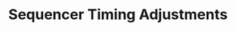 ---
title: 'Sequencer Timing Adjustments'
description: 'Learn how to configure sequencer timing adjustments for your Orbit chain'
author: 
sme: 
content_type: how-to
---